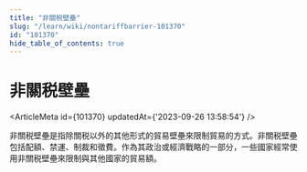 ```yaml
---
title: "非關税壁壘"
slug: "/learn/wiki/nontariffbarrier-101370"
id: "101370"
hide_table_of_contents: true
---
```



# 非關税壁壘

<ArticleMeta id={101370} updatedAt={'2023-09-26 13:58:54'} />
<div className='border-solid border-b border-t-0 my-4 border-[var(--ifm-color-gray-300)]' />

非關税壁壘是指除關税以外的其他形式的貿易壁壘來限制貿易的方式。非關税壁壘包括配額、禁運、制裁和徵費。作為其政治或經濟戰略的一部分，一些國家經常使用非關税壁壘來限制與其他國家的貿易額。
